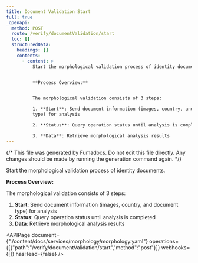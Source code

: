 ```yaml
---
title: Document Validation Start
full: true
_openapi:
  method: POST
  route: /verify/documentValidation/start
  toc: []
  structuredData:
    headings: []
    contents:
      - content: >
          Start the morphological validation process of identity documents.


          **Process Overview:**


          The morphological validation consists of 3 steps:

          1. **Start**: Send document information (images, country, and document
          type) for analysis

          2. **Status**: Query operation status until analysis is completed  

          3. **Data**: Retrieve morphological analysis results
---
```


{/* This file was generated by Fumadocs. Do not edit this file directly. Any changes should be made by running the generation command again. */}

Start the morphological validation process of identity documents.

**Process Overview:**

The morphological validation consists of 3 steps:
1. **Start**: Send document information (images, country, and document type) for analysis
2. **Status**: Query operation status until analysis is completed  
3. **Data**: Retrieve morphological analysis results


<APIPage document={"./content/docs/services/morphology/morphology.yaml"} operations={[{"path":"/verify/documentValidation/start","method":"post"}]} webhooks={[]} hasHead={false} />